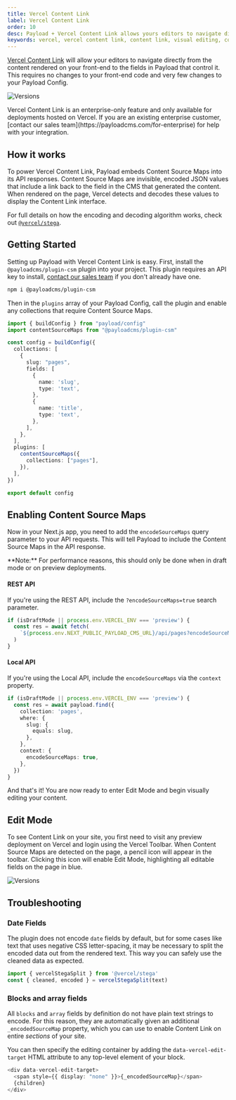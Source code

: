 ```yaml
---
title: Vercel Content Link
label: Vercel Content Link
order: 10
desc: Payload + Vercel Content Link allows yours editors to navigate directly from the content rendered on your front-end to the fields in Payload that control it.
keywords: vercel, vercel content link, content link, visual editing, content source maps, Content Management System, cms, headless, javascript, node, react, nextjs
---
```


[Vercel Content Link](https://vercel.com/docs/workflow-collaboration/edit-mode#content-link) will allow your editors to navigate directly from the content rendered on your front-end to the fields in Payload that control it. This requires no changes to your front-end code and very few changes to your Payload Config.

![Versions](/images/docs/vercel-visual-editing.jpg)

<Banner type="warning">
  Vercel Content Link is an enterprise-only feature and only available for
  deployments hosted on Vercel. If you are an existing enterprise customer,
  [contact our sales team](https://payloadcms.com/for-enterprise) for help with
  your integration.
</Banner>

## How it works

To power Vercel Content Link, Payload embeds Content Source Maps into its API responses. Content Source Maps are invisible, encoded JSON values that include a link back to the field in the CMS that generated the content. When rendered on the page, Vercel detects and decodes these values to display the Content Link interface.

For full details on how the encoding and decoding algorithm works, check out [`@vercel/stega`](https://www.npmjs.com/package/@vercel/stega).

## Getting Started

Setting up Payload with Vercel Content Link is easy. First, install the `@payloadcms/plugin-csm` plugin into your project. This plugin requires an API key to install, [contact our sales team](https://payloadcms.com/for-enterprise) if you don't already have one.

```bash
npm i @payloadcms/plugin-csm
```

Then in the `plugins` array of your Payload Config, call the plugin and enable any collections that require Content Source Maps.

```ts
import { buildConfig } from "payload/config"
import contentSourceMaps from "@payloadcms/plugin-csm"

const config = buildConfig({
  collections: [
    {
      slug: "pages",
      fields: [
        {
          name: 'slug',
          type: 'text',
        },
        {
          name: 'title',
          type: 'text',
        },
      ],
    },
  ],
  plugins: [
    contentSourceMaps({
      collections: ["pages"],
    }),
  ],
})

export default config
```

## Enabling Content Source Maps

Now in your Next.js app, you need to add the `encodeSourceMaps` query parameter to your API requests. This will tell Payload to include the Content Source Maps in the API response.

<Banner type="warning">
  **Note:** For performance reasons, this should only be done when in draft mode
  or on preview deployments.
</Banner>

#### REST API

If you're using the REST API, include the `?encodeSourceMaps=true` search parameter.

```ts
if (isDraftMode || process.env.VERCEL_ENV === 'preview') {
  const res = await fetch(
    `${process.env.NEXT_PUBLIC_PAYLOAD_CMS_URL}/api/pages?encodeSourceMaps=true&where[slug][equals]=${slug}`,
  )
}
```

#### Local API

If you're using the Local API, include the `encodeSourceMaps` via the `context` property.

```ts
if (isDraftMode || process.env.VERCEL_ENV === 'preview') {
  const res = await payload.find({
    collection: 'pages',
    where: {
      slug: {
        equals: slug,
      },
    },
    context: {
      encodeSourceMaps: true,
    },
  })
}
```

And that's it! You are now ready to enter Edit Mode and begin visually editing your content.

## Edit Mode

To see Content Link on your site, you first need to visit any preview deployment on Vercel and login using the Vercel Toolbar. When Content Source Maps are detected on the page, a pencil icon will appear in the toolbar. Clicking this icon will enable Edit Mode, highlighting all editable fields on the page in blue.

![Versions](/images/docs/vercel-toolbar.jpg)

## Troubleshooting

### Date Fields

The plugin does not encode `date` fields by default, but for some cases like text that uses negative CSS letter-spacing, it may be necessary to split the encoded data out from the rendered text. This way you can safely use the cleaned data as expected.

```ts
import { vercelStegaSplit } from '@vercel/stega'
const { cleaned, encoded } = vercelStegaSplit(text)
```

### Blocks and array fields

All `blocks` and `array` fields by definition do not have plain text strings to encode. For this reason, they are automatically given an additional `_encodedSourceMap` property, which you can use to enable Content Link on entire _sections_ of your site.

You can then specify the editing container by adding the `data-vercel-edit-target` HTML attribute to any top-level element of your block.

```ts
<div data-vercel-edit-target>
  <span style={{ display: "none" }}>{_encodedSourceMap}</span>
  {children}
</div>
```
